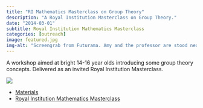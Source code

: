 ```yaml
---
title: "RI Mathematics Masterclass on Group Theory"
description: "A Royal Institution Masterclass on Group Theory."
date: "2014-03-01"
subtitle: Royal Institution Mathematics Masterclass
categories: [outreach]
image: featured.jpg
img-alt: "Screengrab from Futurama. Amy and the professor are stood near a large machine."
---
```


A workshop aimed at bright 14-16 year olds introducing some group theory concepts. Delivered as an invited Royal Institution Masterclass.

![](featured.jpg){fig-alt="Screengrab from Futurama. Amy and the professor are stood near a large machine."}

-   [Materials](https://github.com/statsrhian/talks/tree/main/2014/2014-03-01-ri-masterclass)
-   [Royal Institution Mathematics Masterclass](https://www.rigb.org/education/masterclasses)
